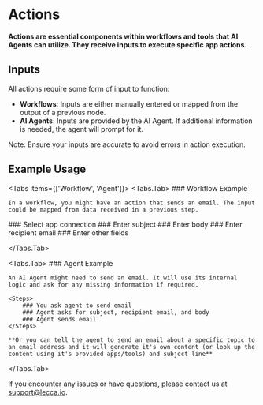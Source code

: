 
# Actions

**Actions are essential components within workflows and tools that AI Agents can utilize. They receive inputs to execute specific app actions.**

## Inputs

All actions require some form of input to function:
- **Workflows**: Inputs are either manually entered or mapped from the output of a previous node.
- **AI Agents**: Inputs are provided by the AI Agent. If additional information is needed, the agent will prompt for it.

<Callout emoji="⚙️">
  Note: Ensure your inputs are accurate to avoid errors in action execution.
</Callout>

## Example Usage

<Tabs items={['Workflow', 'Agent']}>
  <Tabs.Tab>
    ### Workflow Example
    
    In a workflow, you might have an action that sends an email. The input could be mapped from data received in a previous step.

<Steps>
    ### Select app connection
    ### Enter subject
    ### Enter body
    ### Enter recipient email
    ### Enter other fields
    </Steps>
    
  </Tabs.Tab>
  
  <Tabs.Tab>
    ### Agent Example
    
    An AI Agent might need to send an email. It will use its internal logic and ask for any missing information if required.

    <Steps>
        ### You ask agent to send email
        ### Agent asks for subject, recipient email, and body
        ### Agent sends email
    </Steps>

    **Or you can tell the agent to send an email about a specific topic to an email address and it will generate it's own content (or look up the content using it's provided apps/tools) and subject line**
    
  </Tabs.Tab>
</Tabs>

If you encounter any issues or have questions, please contact us at [support@lecca.io](mailto:support@lecca.io).